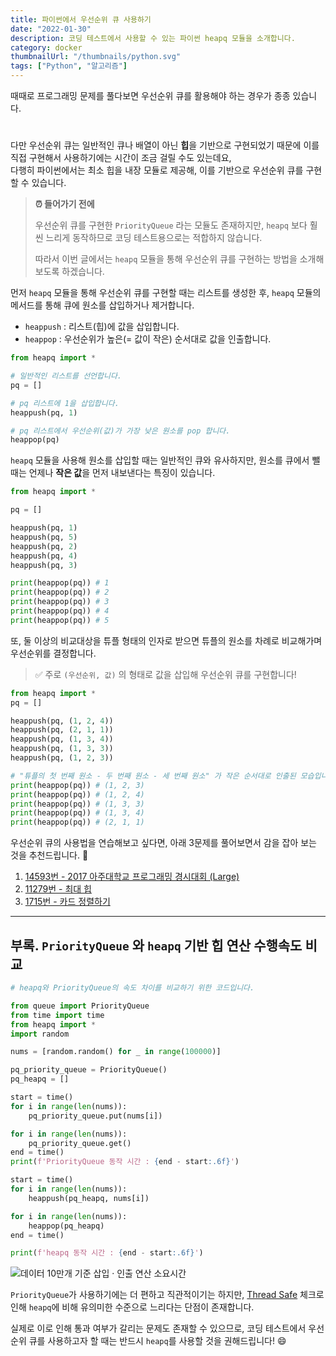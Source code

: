 ```yaml
---
title: 파이썬에서 우선순위 큐 사용하기
date: "2022-01-30"
description: 코딩 테스트에서 사용할 수 있는 파이썬 heapq 모듈을 소개합니다.
category: docker
thumbnailUrl: "/thumbnails/python.svg"
tags: ["Python", "알고리즘"]
---
```


때때로 프로그래밍 문제를 풀다보면 우선순위 큐를 활용해야 하는 경우가 종종 있습니다.

#

다만 우선순위 큐는 일반적인 큐나 배열이 아닌 **힙**을 기반으로 구현되었기 때문에 이를 직접 구현해서 사용하기에는 시간이 조금 걸릴 수도 있는데요,  
다행히 파이썬에서는 최소 힙을 내장 모듈로 제공해, 이를 기반으로 우선순위 큐를 구현할 수 있습니다.

> **⏰ 들어가기 전에**
>
> 우선순위 큐를 구현한 `PriorityQueue` 라는 모듈도 존재하지만, `heapq` 보다 훨씬 느리게 동작하므로 코딩 테스트용으로는 적합하지 않습니다.
>
> 따라서 이번 글에서는 `heapq` 모듈을 통해 우선순위 큐를 구현하는 방법을 소개해보도록 하겠습니다.

먼저 `heapq` 모듈을 통해 우선순위 큐를 구현할 때는 리스트를 생성한 후, `heapq` 모듈의 메서드를 통해 큐에 원소를 삽입하거나 제거합니다.

- `heappush` : 리스트(힙)에 값을 삽입합니다.
- `heappop` : 우선순위가 높은(= 값이 작은) 순서대로 값을 인출합니다.

```python
from heapq import *

# 일반적인 리스트를 선언합니다.
pq = []

# pq 리스트에 1을 삽입합니다.
heappush(pq, 1)

# pq 리스트에서 우선순위(값)가 가장 낮은 원소를 pop 합니다.
heappop(pq)
```

`heapq` 모듈을 사용해 원소를 삽입할 때는 일반적인 큐와 유사하지만, 원소를 큐에서 뺄 때는 언제나 **작은 값**을 먼저 내보낸다는 특징이 있습니다.

```python
from heapq import *

pq = []

heappush(pq, 1)
heappush(pq, 5)
heappush(pq, 2)
heappush(pq, 4)
heappush(pq, 3)

print(heappop(pq)) # 1
print(heappop(pq)) # 2
print(heappop(pq)) # 3
print(heappop(pq)) # 4
print(heappop(pq)) # 5
```

또, 둘 이상의 비교대상을 튜플 형태의 인자로 받으면 튜플의 원소를 차례로 비교해가며 우선순위를 결정합니다.

> ✅ 주로 `(우선순위, 값)` 의 형태로 값을 삽입해 우선순위 큐를 구현합니다!

```python
from heapq import *
pq = []

heappush(pq, (1, 2, 4))
heappush(pq, (2, 1, 1))
heappush(pq, (1, 3, 4))
heappush(pq, (1, 3, 3))
heappush(pq, (1, 2, 3))

# "튜플의 첫 번째 원소 - 두 번째 원소 - 세 번째 원소" 가 작은 순서대로 인출된 모습입니다.
print(heappop(pq)) # (1, 2, 3)
print(heappop(pq)) # (1, 2, 4)
print(heappop(pq)) # (1, 3, 3)
print(heappop(pq)) # (1, 3, 4)
print(heappop(pq)) # (2, 1, 1)
```

우선순위 큐의 사용법을 연습해보고 싶다면, 아래 3문제를 풀어보면서 감을 잡아 보는 것을 추천드립니다. 🙂

1.  [14593번 - 2017 아주대학교 프로그래밍 경시대회 (Large)](https://www.acmicpc.net/problem/14593)
2.  [11279번 - 최대 힙](https://www.acmicpc.net/problem/11279)
3.  [1715번 - 카드 정렬하기](https://www.acmicpc.net/problem/1715)

---

## 부록. `PriorityQueue` 와 `heapq` 기반 힙 연산 수행속도 비교

```python
# heapq와 PriorityQueue의 속도 차이를 비교하기 위한 코드입니다.

from queue import PriorityQueue
from time import time
from heapq import *
import random

nums = [random.random() for _ in range(100000)]

pq_priority_queue = PriorityQueue()
pq_heapq = []

start = time()
for i in range(len(nums)):
    pq_priority_queue.put(nums[i])

for i in range(len(nums)):
    pq_priority_queue.get()
end = time()
print(f'PriorityQueue 동작 시간 : {end - start:.6f}')

start = time()
for i in range(len(nums)):
    heappush(pq_heapq, nums[i])

for i in range(len(nums)):
    heappop(pq_heapq)
end = time()

print(f'heapq 동작 시간 : {end - start:.6f}')
```

![데이터 10만개 기준 삽입 · 인출 연산 소요시간](/posts/파이썬에서-우선순위-큐-사용하기/0.png "600px")

`PriorityQueue`가 사용하기에는 더 편하고 직관적이기는 하지만, [Thread Safe](https://sisyphus.gitbook.io/project/python-notes/heapq-vs.-q.priorityqueue) 체크로 인해 `heapq`에 비해 유의미한 수준으로 느리다는 단점이 존재합니다.

실제로 이로 인해 통과 여부가 갈리는 문제도 존재할 수 있으므로, 코딩 테스트에서 우선순위 큐를 사용하고자 할 때는 반드시 `heapq`를 사용할 것을 권해드립니다! 😄
